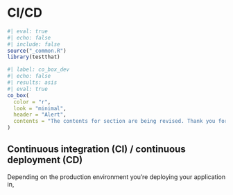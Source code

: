 # CI/CD {#sec-cicd}

```r
#| eval: true 
#| echo: false 
#| include: false
source("_common.R")
library(testthat)
```

```r
#| label: co_box_dev
#| echo: false
#| results: asis
#| eval: true
co_box(
  color = "r", 
  look = "minimal",
  header = "Alert",
  contents = "The contents for section are being revised. Thank you for your patience."
)
```

## Continuous integration (CI) / continuous deployment (CD)

Depending on the production environment you're deploying your application in, 

<!-- https://github.com/pharmaverse/admiralci/blob/main/.github/workflows/code-coverage.yml --> 
